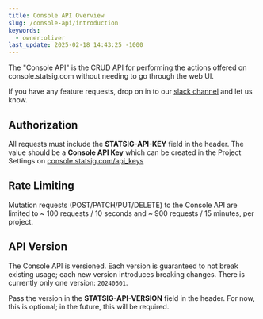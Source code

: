 ```yaml
---
title: Console API Overview
slug: /console-api/introduction
keywords:
  - owner:oliver
last_update: 2025-02-18 14:43:25 -1000
---
```


The "Console API" is the CRUD API for performing the actions offered on console.statsig.com without needing to go through the web UI.

If you have any feature requests, drop on in to our [slack channel](https://www.statsig.com/slack) and let us know.

## Authorization

All requests must include the **STATSIG-API-KEY** field in the header. The value should be a **Console API Key** which can be created in the Project Settings on [console.statsig.com/api_keys](https://console.statsig.com/api_keys)

## Rate Limiting

Mutation requests (POST/PATCH/PUT/DELETE) to the Console API are limited to ~ 100 requests / 10 seconds and ~ 900 requests / 15 minutes, per project.

## API Version

The Console API is versioned. Each version is guaranteed to not break existing usage; each new version introduces breaking changes. There is currently only one version: `20240601`.

Pass the version in the **STATSIG-API-VERSION** field in the header. For now, this is optional; in the future, this will be required.
